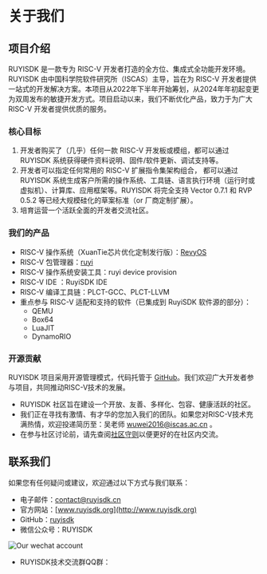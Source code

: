 
# 关于我们

## 项目介绍
RUYISDK 是一款专为 RISC-V 开发者打造的全方位、集成式全功能开发环境。
RUYISDK 由中国科学院软件研究所（ISCAS）主导，旨在为 RISC-V 开发者提供一站式的开发解决方案。本项目从2022年下半年开始筹划，从2024年年初起变更为双周发布的敏捷开发方式。项目启动以来，我们不断优化产品，致力于为广大 RISC-V 开发者提供优质的服务。

### 核心目标
1. 开发者购买了（几乎）任何一款 RISC-V 开发板或模组，都可以通过 RUYISDK 系统获得硬件资料说明、固件/软件更新、调试支持等。
2. 开发者可以指定任何常用的 RISC-V 扩展指令集架构组合， 都可以通过 RUYISDK 系统生成客户所需的操作系统、工具链、语言执行环境（运行时或虚拟机）、计算库、应用框架等。RUYISDK 将完全支持 Vector 0.7.1 和 RVP 0.5.2 等已经大规模硅化的草案标准（or 厂商定制扩展）。
3. 培育运营一个活跃全面的开发者交流社区。

### 我们的产品
- RISC-V 操作系统（XuanTie芯片优化定制发行版）：[RevyOS](https://github.com/ruyisdk/revyos)
- RISC-V 包管理器：[ruyi](https://github.com/ruyisdk/ruyi)
- RISC-V 操作系统安装工具：ruyi device provision
- RISC-V IDE ：RuyiSDK IDE
- RISC-V 编译工具链：PLCT-GCC、PLCT-LLVM
- 重点参与 RISC-V 适配和支持的软件（已集成到 RuyiSDK 软件源的部分）：
  - QEMU
  - Box64
  - LuaJIT
  - DynamoRIO

### 开源贡献
RUYISDK 项目采用开源管理模式，代码托管于 [GitHub](https://github.com/ruyisdk)。我们欢迎广大开发者参与项目，共同推动RISC-V技术的发展。
- RUYISDK 社区旨在建设一个开放、友善、多样化、包容、健康活跃的社区。
- 我们正在寻找有激情、有才华的您加入我们的团队。如果您对RISC-V技术充满热情，欢迎投递简历至：吴老师 wuwei2016@iscas.ac.cn 。
- 在参与社区讨论前，请先查阅[社区守则](/code_of_conduct)以便更好的在社区内交流。

## 联系我们
如果您有任何疑问或建议，欢迎通过以下方式与我们联系：
- 电子邮件：[contact@ruyisdk.cn](mailto:contact@ruyisdk.cn)
- 官方网站：[www.ruyisdk.org](http://www.ruyisdk.org)
- GitHub：[ruyisdk](https://github.com/ruyisdk)  
- 微信公众号：RUYISDK

![Our wechat account](/img/wechat_account_img.png)

- RUYISDK技术交流群QQ群：

<QQGroupList />

